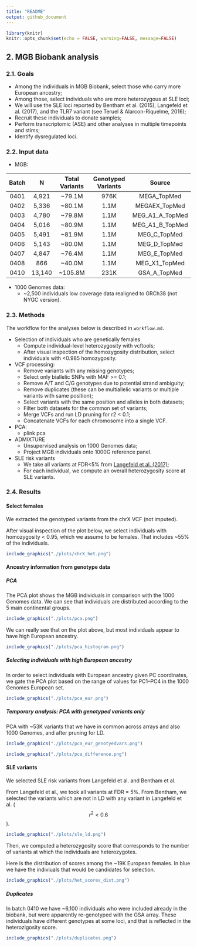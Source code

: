 ```yaml
---
title: "README"
output: github_document
---
```


```r
library(knitr)
knitr::opts_chunk$set(echo = FALSE, warning=FALSE, message=FALSE)
```

## 2. MGB Biobank analysis

### 2.1. Goals

- Among the individuals in MGB Biobank, select those who carry more European ancestry;
- Among those, select individuals who are more heterozygous at SLE loci;
- We will use the SLE loci reported by Bentham et al. (2015), Langefeld et al. (2017), and the TLR7 variant (see Teruel & Alarcon-Riquelme, 2016);
- Recruit these individuals to donate samples;
- Perform transcriptomic (ASE) and other analyses in multiple timepoints and stims;
- Identify dysregulated loci.

### 2.2. Input data

- MGB: 

| Batch | N     | Total Variants | Genotyped Variants | Source          |
|:-----:|:-----:|:--------------:|:------------------:|:---------------:|
| 0401  | 4,921 | ~79.1M         | 976K               | MEGA_TopMed     |
| 0402  | 5,336 | ~80.1M         | 1.1M               | MEGAEX_TopMed   |
| 0403  | 4,780 | ~79.8M         | 1.1M               | MEG_A1_A_TopMed |
| 0404  | 5,016 | ~80.9M         | 1.1M               | MEG_A1_B_TopMed |
| 0405  | 5,491 | ~81.9M         | 1.1M               | MEG_C_TopMed    |
| 0406  | 5,143 | ~80.0M         | 1.1M               | MEG_D_TopMed    |
| 0407  | 4,847 | ~76.4M         | 1.1M               | MEG_E_TopMed    |
| 0408  | 866   | ~40.0M         | 1.1M               | MEG_X1_TopMed   |
| 0410  | 13,140| ~105.8M        | 231K               | GSA_A_TopMed    | 

- 1000 Genomes data:
  - ~2,500 individuals low coverage data realigned to GRCh38 (not NYGC version).

### 2.3. Methods

The workflow for the analyses below is described in `workflow.md`.

- Selection of individuals who are genetically females
  - Compute individual-level heterozygosity with vcftools;
  - After visual inspection of the homozygosity distribution, select individuals with <0.985 homozygosity.

- VCF processing:
  - Remove variants with any missing genotypes;
  - Select only biallelic SNPs with MAF >= 0.1;
  - Remove A/T and C/G genotypes due to potential strand ambiguity;
  - Remove duplicates (these can be multiallelic variants or multiple variants with same position);
  - Select variants with the same position and alleles in both datasets;
  - Filter both datasets for the common set of variants;
  - Merge VCFs and run LD pruning for r2 < 0.1;
  - Concatenate VCFs for each chromosome into a single VCF.

- PCA:
  - plink pca

- ADMIXTURE
  - Unsupervised analysis on 1000 Genomes data;
  - Project MGB individuals onto 1000G reference panel.

- SLE risk variants
  - We take all variants at FDR<5% from [Langefeld et al. (2017)](http://www.nature.com/articles/ncomms16021);
  - For each individual, we compute an overall heterozygosity score at SLE variants.


### 2.4. Results

#### Select females

We extracted the genotyped variants from the chrX VCF (not imputed). 

After visual inspection of the plot below, we select individuals with homozygosity < 0.95, which we assume to be females. That includes ~55% of the individuals.

```r
include_graphics("./plots/chrX_het.png")
```


#### Ancestry information from genotype data

##### PCA

The PCA plot shows the MGB individuals in comparison with the 1000 Genomes data. We can see that individuals are distributed according to the 5 main continental groups. 

```r
include_graphics("./plots/pca.png")
```

We can really see that on the plot above, but most individuals appear to have high European ancestry.


```r
include_graphics("./plots/pca_histogram.png")
```



##### Selecting individuals with high European ancestry

In order to select individuals with European ancestry given PC coordinates, we gate the PCA plot based on the range of values for PC1–PC4 in the 1000 Genomes European set.

```r
include_graphics("./plots/pca_eur.png")
```

##### Temporary analysis: PCA with genotyped variants only

PCA with ~53K variants that we have in common across arrays and also 1000 Genomes, and after pruning for LD.

```r
include_graphics("./plots/pca_eur_genotyedvars.png")
```

```r
include_graphics("./plots/pca_difference.png")
```




#### SLE variants

We selected SLE risk variants from Langefeld et al. and Bentham et al.

From Langefeld et al., we took all variants at FDR = 5%. From Bentham, we selected the variants which are not in LD with any variant in Langefeld et al. ($$r^2 < 0.6$$).

```r
include_graphics("./plots/sle_ld.png")
```

Then, we computed a heterozygosity score that corresponds to the number of variants at which the individuals are heterozygotes.

Here is the distribution of scores among the ~19K European females. In blue we have the indiviuals that would be candidates for selection.

```r
include_graphics("./plots/het_scores_dist.png")
```

##### Duplicates

In batch 0410 we have ~6,100 individuals who were included already in the biobank, but were apparently re-genotyped with the GSA array. These individuals have different genotypes at some loci, and that is reflected in the heterozigosity score.

```r
include_graphics("./plots/duplicates.png")
```